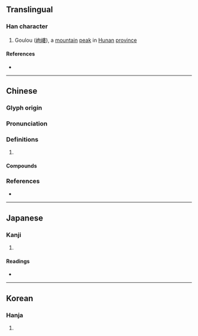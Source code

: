 {{character info/new}}
{{also|嵝}}
==Translingual==

===Han character===
{{Han char|rn=46|rad=山|as=11|sn=14|four=25744|canj=ULLV|ids=⿰山婁}}

# Goulou ([[岣嶁]]), a [[mountain]] [[peak]] in [[Hunan]] [[province]]

====References====
* {{Han ref|kx=0318.250|dkj=08408|dj=0618.370|hdz=10794.010|uh=5D81|ud=23937|bh=E1A8|bd=57768}}

----

==Chinese==
{{zh-forms|s=嵝}}

===Glyph origin===
{{Han etym}}

===Pronunciation===
{{zh-pron
|m=lōu
|c=lau5
|mc=y
|oc=y
|cat=
}}

===Definitions===
{{zh-hanzi}}

# {{rfdef|zh}}

====Compounds====
{{zh-der|岣嶁|岣嶁碑}}

===References===
* {{R:twedu|B00872}}

----

==Japanese==

===Kanji===
{{ja-kanji|grade=|rs=山11}}

# {{defn|lang=ja|sort=山11}}

====Readings====
* {{ja-readings|on=[[る]] (ru), [[ろう]] (rō)|kun=[[いただき]] (itadaki)}}

----

==Korean==

===Hanja===
{{ko-hanja|hangeul=루|rv=ru|mr=ru}}

# {{defn|lang=ko|sort=山11}}